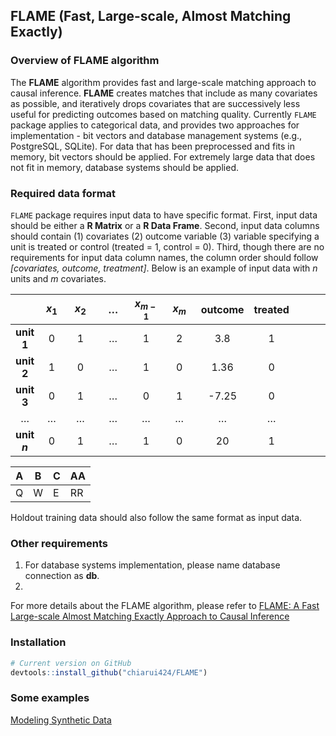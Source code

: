 ## FLAME (Fast, Large-scale, Almost Matching Exactly)

### Overview of FLAME algorithm 

The **FLAME** algorithm provides fast and large-scale matching approach to causal inference. **FLAME** creates matches that include as many covariates as possible, and iteratively drops covariates that are successively less useful for predicting outcomes based on matching quality. Currently `FLAME` package applies to categorical data, and provides two approaches for implementation - bit vectors and database management systems (e.g., PostgreSQL, SQLite). For data that has been preprocessed and fits in memory, bit vectors should be applied. For extremely large data that does not fit in memory, database systems should be applied.

### Required data format

`FLAME` package requires input data to have specific format. First, input data should be either a **R Matrix** or a **R Data Frame**. Second, input data columns should contain (1) covariates (2) outcome variable (3) variable specifying a unit is treated or control (treated = 1, control = 0). Third, though there are no requirements for input data column names, the column order should follow *[covariates, outcome, treatment]*. Below is an example of input data with $n$ units and $m$ covariates.


|   | **$x_1$** | **$x_2$** | **...** | **$x_{m-1}$** | **$x_m$** | **outcome** | **treated** |
| :---: | :---: | :-----: | :-----: | :-----: | :-----: | :-----: | :-----: | :-----: |
| **unit 1** | 0     | 1     | ... | 1         | 2     | 3.8     | 1       |
| **unit 2** | 1     | 0     | ... | 1         | 0     | 1.36    | 0       |
| **unit 3** | 0     | 1     | ... | 0         | 1     | -7.25   | 0       |
| ... | ...     | ...     | ... | ...       | ...     | ...   | ...    |
| **unit $n$** | 0     | 1     | ... | 1         | 0     | 20   | 1       |


|A|B|C|AA|
| --- | --- | --- | --- |
|Q|W   |    E | RR     |

Holdout training data should also follow the same format as input data.

### Other requirements

1. For database systems implementation, please name database connection as **db**.
2. 



For more details about the FLAME algorithm, please refer to [FLAME: A Fast Large-scale Almost Matching Exactly Approach to Causal Inference ](https://arxiv.org/pdf/1707.06315.pdf)  


### Installation  

```r
# Current version on GitHub
devtools::install_github("chiarui424/FLAME") 
```

### Some examples 

[Modeling Synthetic Data](articles/Synthetic_Data.html)
